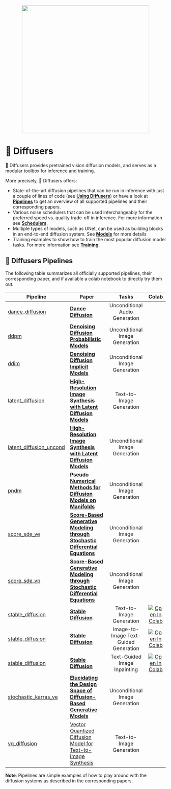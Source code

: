 <!--Copyright 2022 The HuggingFace Team. All rights reserved.

Licensed under the Apache License, Version 2.0 (the "License"); you may not use this file except in compliance with
the License. You may obtain a copy of the License at

http://www.apache.org/licenses/LICENSE-2.0

Unless required by applicable law or agreed to in writing, software distributed under the License is distributed on
an "AS IS" BASIS, WITHOUT WARRANTIES OR CONDITIONS OF ANY KIND, either express or implied. See the License for the
specific language governing permissions and limitations under the License.
-->

<p align="center">
    <br>
    <img src="https://raw.githubusercontent.com/huggingface/diffusers/77aadfee6a891ab9fcfb780f87c693f7a5beeb8e/docs/source/imgs/diffusers_library.jpg" width="400"/>
    <br>
</p>

# 🧨 Diffusers

🤗 Diffusers provides pretrained vision diffusion models, and serves as a modular toolbox for inference and training.

More precisely, 🤗 Diffusers offers:

- State-of-the-art diffusion pipelines that can be run in inference with just a couple of lines of code (see [**Using Diffusers**](./using-diffusers/conditional_image_generation)) or have a look at [**Pipelines**](#pipelines) to get an overview of all supported pipelines and their corresponding papers.
- Various noise schedulers that can be used interchangeably for the preferred speed vs. quality trade-off in inference. For more information see [**Schedulers**](./api/schedulers).
- Multiple types of models, such as UNet, can be used as building blocks in an end-to-end diffusion system. See [**Models**](./api/models) for more details 
- Training examples to show how to train the most popular diffusion model tasks. For more information see [**Training**](./training/overview).

## 🧨 Diffusers Pipelines

The following table summarizes all officially supported pipelines, their corresponding paper, and if 
available a colab notebook to directly try them out.

| Pipeline | Paper | Tasks | Colab
|---|---|:---:|:---:|
| [dance_diffusion](./api/pipelines/dance_diffusion) | [**Dance Diffusion**](https://github.com/williamberman/diffusers.git) | Unconditional Audio Generation |
| [ddpm](./api/pipelines/ddpm) | [**Denoising Diffusion Probabilistic Models**](https://arxiv.org/abs/2006.11239) | Unconditional Image Generation |
| [ddim](./api/pipelines/ddim) | [**Denoising Diffusion Implicit Models**](https://arxiv.org/abs/2010.02502) | Unconditional Image Generation |
| [latent_diffusion](./api/pipelines/latent_diffusion) | [**High-Resolution Image Synthesis with Latent Diffusion Models**](https://arxiv.org/abs/2112.10752)| Text-to-Image Generation | 
| [latent_diffusion_uncond](./api/pipelines/latent_diffusion_uncond) | [**High-Resolution Image Synthesis with Latent Diffusion Models**](https://arxiv.org/abs/2112.10752) | Unconditional Image Generation | 
| [pndm](./api/pipelines/pndm) | [**Pseudo Numerical Methods for Diffusion Models on Manifolds**](https://arxiv.org/abs/2202.09778) | Unconditional Image Generation | 
| [score_sde_ve](./api/pipelines/score_sde_ve) | [**Score-Based Generative Modeling through Stochastic Differential Equations**](https://openreview.net/forum?id=PxTIG12RRHS) | Unconditional Image Generation | 
| [score_sde_vp](./api/pipelines/score_sde_vp) | [**Score-Based Generative Modeling through Stochastic Differential Equations**](https://openreview.net/forum?id=PxTIG12RRHS) | Unconditional Image Generation | 
| [stable_diffusion](./api/pipelines/stable_diffusion) | [**Stable Diffusion**](https://stability.ai/blog/stable-diffusion-public-release) | Text-to-Image Generation | [![Open In Colab](https://colab.research.google.com/assets/colab-badge.svg)](https://colab.research.google.com/github/huggingface/notebooks/blob/main/diffusers/training_example.ipynb)
| [stable_diffusion](./api/pipelines/stable_diffusion) | [**Stable Diffusion**](https://stability.ai/blog/stable-diffusion-public-release) | Image-to-Image Text-Guided Generation | [![Open In Colab](https://colab.research.google.com/assets/colab-badge.svg)](https://colab.research.google.com/github/huggingface/notebooks/blob/main/diffusers/image_2_image_using_diffusers.ipynb)
| [stable_diffusion](./api/pipelines/stable_diffusion) | [**Stable Diffusion**](https://stability.ai/blog/stable-diffusion-public-release) | Text-Guided Image Inpainting | [![Open In Colab](https://colab.research.google.com/assets/colab-badge.svg)](https://colab.research.google.com/github/huggingface/notebooks/blob/main/diffusers/in_painting_with_stable_diffusion_using_diffusers.ipynb)
| [stochastic_karras_ve](./api/pipelines/stochastic_karras_ve) | [**Elucidating the Design Space of Diffusion-Based Generative Models**](https://arxiv.org/abs/2206.00364) | Unconditional Image Generation | 
| [vq_diffusion](./api/pipelines/vq_diffusion) | [Vector Quantized Diffusion Model for Text-to-Image Synthesis](https://arxiv.org/abs/2111.14822) | Text-to-Image Generation | 

**Note**: Pipelines are simple examples of how to play around with the diffusion systems as described in the corresponding papers. 

